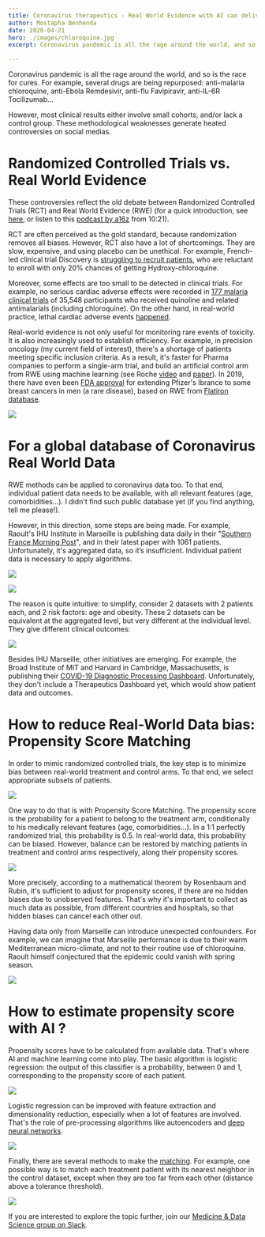 ```yaml
---
title: Coronavirus therapeutics - Real World Evidence with AI can deliver results faster
author: Mostapha Benhenda
date: 2020-04-21
hero: ./images/chloroquine.jpg
excerpt: Coronavirus pandemic is all the rage around the world, and so is the race for cures, and for their evaluation.

---
```


Coronavirus pandemic is all the rage around the world, and so is the race for cures. For example, several drugs are being repurposed: anti-malaria chloroquine, anti-Ebola Remdesivir, anti-flu Favipiravir, anti-IL-6R Tocilizumab…

  

However, most clinical results either involve small cohorts, and/or lack a control group. These methodological weaknesses generate heated controversies on social medias.

# Randomized Controlled Trials vs. Real World Evidence

  

These controversies reflect the old debate between Randomized Controlled Trials  (RCT) and Real World Evidence  (RWE)  (for a quick introduction, see [here](https://www.forbes.com/sites/davidshaywitz/2018/05/11/will-real-world-performance-replace-rcts-as-healthcares-most-important-standard/#41eb890f3557), or listen to this [podcast by a16z](https://16minutes.simplecast.com/episodes/16mins-rwe-rct-real-world-evidence-data-randomized-controlled-trial-fda-drugs-coronavirus-pandemic) from 10:21).

  

RCT are often perceived as the gold standard, because randomization removes all biases. However, RCT also have a lot of shortcomings. They are slow, expensive, and using placebo can be unethical. For example, French-led clinical trial Discovery is [struggling to recruit patients](https://www.decision-sante.com/actualites/breve/2020/03/27/les-patients-plebiscitent-lhydroxychloloroquine-et-refusent-detre-enroles-dans-lessai-discovery_29398), who are reluctant to enroll with only 20% chances of getting Hydroxy-chloroquine.

  

Moreover, some effects are too small to be detected in clinical trials. For example, no serious cardiac adverse effects were recorded in [177 malaria clinical trials](https://bmcmedicine.biomedcentral.com/articles/10.1186/s12916-018-1188-2) of 35,548 participants who received quinoline and related antimalarials  (including chloroquine). On the other hand, in real-world practice, lethal cardiac adverse events [happened](http://www.scielo.br/scielo.php?script=sci_arttext&pid=S0066-782X2002001000009).

  

Real-world evidence is not only useful for monitoring rare events of toxicity. It is also increasingly used to establish efficiency. For example, in precision oncology  (my current field of interest), there's a shortage of patients meeting specific inclusion criteria. As a result, it's faster for Pharma companies to perform a single-arm trial, and build an artificial control arm from RWE using machine learning  (see Roche [video](https://youtu.be/JvG6WGEzU84?t=2975) and [paper](https://doi.org/10.2217/cer-2018-0032)). In 2019, there have even been [FDA approval](https://www.pharmaceutical-technology.com/comment/real-world-evidence-in-pharma/) for extending Pfizer's Ibrance to some breast cancers in men  (a rare disease), based on RWE from [Flatiron database](https://www.pfizer.com/news/press-release/press-release-detail/pfizer_presents_new_evidence_of_ibrance_palbociclib_effectiveness_in_hr_her2_metastatic_breast_cancer_patients_in_four_real_world_studies_at_esmo_congress_2019).

![](https://paper-attachments.dropbox.com/s_3AEED641DCCE94BAD97655461814D8A7BCFCFF1E38325BF0C342CE79714C0B94_1587487401076_flatiron.png)

# For a global database of Coronavirus Real World Data

RWE methods can be applied to coronavirus data too. To that end, individual patient data needs to be available, with all relevant features  (age, comorbidities…). I didn't find such public database yet  (if you find anything, tell me please!).

However, in this direction, some steps are being made. For example, Raoult's IHU Institute in Marseille is publishing data daily in their  "[Southern](https://www.mediterranee-infection.com/covid-19/) [France Morning Post](https://www.mediterranee-infection.com/covid-19/)", and in their latest paper with 1061 patients. Unfortunately, it's aggregated data, so it’s insufficient. Individual patient data is necessary to apply algorithms.

  

![](https://paper-attachments.dropbox.com/s_3AEED641DCCE94BAD97655461814D8A7BCFCFF1E38325BF0C342CE79714C0B94_1587480201163_file.jpeg)

![](https://paper-attachments.dropbox.com/s_3AEED641DCCE94BAD97655461814D8A7BCFCFF1E38325BF0C342CE79714C0B94_1587389718650_file.jpeg)

The reason is quite intuitive: to simplify, consider 2 datasets with 2 patients each, and 2 risk factors: age and obesity. These 2 datasets can be equivalent at the aggregated level, but very different at the individual level. They give different clinical outcomes:

  

![](https://paper-attachments.dropbox.com/s_3AEED641DCCE94BAD97655461814D8A7BCFCFF1E38325BF0C342CE79714C0B94_1587391778239_table.jpg)

  

  

  

Besides IHU Marseille, other initiatives are emerging. For example, the Broad Institute of MIT and Harvard in Cambridge, Massachusetts, is publishing their [COVID-19 Diagnostic Processing Dashboard](https://covid19-testing.broadinstitute.org/). Unfortunately, they don't include a Therapeutics Dashboard yet, which would show patient data and outcomes.

# How to reduce Real-World Data bias: Propensity Score Matching

In order to mimic randomized controlled trials, the key step is to minimize bias between real-world treatment and control arms. To that end, we select appropriate subsets of patients.

  

![](https://paper-attachments.dropbox.com/s_3AEED641DCCE94BAD97655461814D8A7BCFCFF1E38325BF0C342CE79714C0B94_1587423535112_file.jpeg)

  

One way to do that is with Propensity Score Matching. The propensity score is the probability for a patient to belong to the treatment arm, conditionally to his medically relevant features  (age, comorbidities…). In a 1:1 perfectly randomized trial, this probability is 0.5. In real-world data, this probability can be biased. However, balance can be restored by matching patients in treatment and control arms respectively, along their propensity scores.

  

![](https://paper-attachments.dropbox.com/s_3AEED641DCCE94BAD97655461814D8A7BCFCFF1E38325BF0C342CE79714C0B94_1587423555206_file.jpeg)

More precisely, according to a mathematical theorem by Rosenbaum and Rubin, it's sufficient to adjust for propensity scores, if there are no hidden biases due to unobserved features. That's why it's important to collect as much data as possible, from different countries and hospitals, so that hidden biases can cancel each other out.

Having data only from Marseille can introduce unexpected confounders. For example, we can imagine that Marseille performance is due to their warm Mediterranean micro-climate, and not to their routine use of chloroquine. Raoult himself conjectured that the epidemic could vanish with spring season.

![](https://paper-attachments.dropbox.com/s_3AEED641DCCE94BAD97655461814D8A7BCFCFF1E38325BF0C342CE79714C0B94_1587470126324_file.jpeg)

# How to estimate propensity score with AI ?

Propensity scores have to be calculated from available data. That's where AI and machine learning come into play. The basic algorithm is logistic regression: the output of this classifier is a probability, between 0 and 1, corresponding to the propensity score of each patient.

  

![](https://paper-attachments.dropbox.com/s_3AEED641DCCE94BAD97655461814D8A7BCFCFF1E38325BF0C342CE79714C0B94_1587479919875_file.jpeg)

Logistic regression can be improved with feature extraction and dimensionality reduction, especially when a lot of features are involved. That's the role of pre-processing algorithms like autoencoders and [deep neural networks](https://arxiv.org/abs/1803.00149).

![](https://paper-attachments.dropbox.com/s_3AEED641DCCE94BAD97655461814D8A7BCFCFF1E38325BF0C342CE79714C0B94_1587479575322_file.jpeg)

  

Finally, there are several methods to make the [matching](https://www.statisticshowto.com/propensity-score-matching/). For example, one possible way is to match each treatment patient with its nearest neighbor in the control dataset, except when they are too far from each other  (distance above a tolerance threshold).

![](https://paper-attachments.dropbox.com/s_3AEED641DCCE94BAD97655461814D8A7BCFCFF1E38325BF0C342CE79714C0B94_1587481235565_file.jpeg)

  

If you are interested to explore the topic further, join our [Medicine & Data Science group on Slack](https://join.slack.com/t/dsformedicine/shared_invite/zt-a9uh4vzq-M1q88L2EDaGe1ESLywqSwg).
